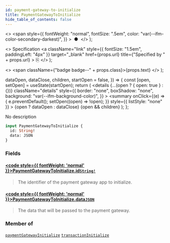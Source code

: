 ```yaml
---
id: payment-gateway-to-initialize
title: PaymentGatewayToInitialize
hide_table_of_contents: false
---
```


  <>
    <span
      style={{
        fontWeight: "normal",
        fontSize: ".5em",
        color: "var(--ifm-color-secondary-darkest)",
      }}
    >
      &nbsp;●&nbsp;
    </span>
  </>
);

  <>
    Specification
    <a
      className="link"
      style={{ fontSize: "1.5em", paddingLeft: "4px" }}
      target="\_blank"
      href={props.url}
      title={"Specified by " + props.url}
    >
      ⎘
    </a>
  </>
);

  <>
    <span className={"badge badge--" + props.class}>{props.text}</span>
  </>
);


  dataOpen,
  dataClose,
  children,
  startOpen = false,
}) => {
  const [open, setOpen] = useState(startOpen);
  return (
    <details
      {...(open ? { open: true } : {})}
      className="details"
      style={{
        border: "none",
        boxShadow: "none",
        background: "var(--ifm-background-color)",
      }}
    >
      <summary
        onClick={(e) => {
          e.preventDefault();
          setOpen((open) => !open);
        }}
        style={{ listStyle: "none" }}
      >
        {open ? dataOpen : dataClose}
      </summary>
      {open && children}
    </details>
  );
};

No description

```graphql
input PaymentGatewayToInitialize {
  id: String!
  data: JSON
}
```

### Fields

#### [<code style={{ fontWeight: 'normal' }}>PaymentGatewayToInitialize.<b>id</b></code>](#)<Bullet />[`String!`](../../../api-storefront/miscellaneous/scalars/string) <Badge class="secondary" text="non-null"/> <Badge class="secondary" text="scalar"/>

> The identifier of the payment gateway app to initialize.

#### [<code style={{ fontWeight: 'normal' }}>PaymentGatewayToInitialize.<b>data</b></code>](#)<Bullet />[`JSON`](../../../api-storefront/miscellaneous/scalars/json) <Badge class="secondary" text="scalar"/>

> The data that will be passed to the payment gateway.

### Member of

[`paymentGatewayInitialize`](../../../api-storefront/payments/mutations/payment-gateway-initialize) <Badge class="secondary" text="mutation"/><Bullet />[`transactionInitialize`](../../../api-storefront/payments/mutations/transaction-initialize) <Badge class="secondary" text="mutation"/>
